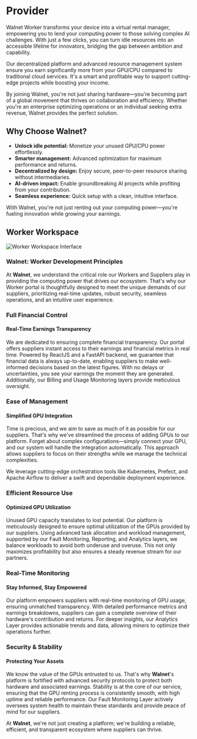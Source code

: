 # Provider

Walnet Worker transforms your device into a virtual rental manager, empowering you to lend your computing power to those solving complex AI challenges. With just a few clicks, you can turn idle resources into an accessible lifeline for innovators, bridging the gap between ambition and capability.

Our decentralized platform and advanced resource management system ensure you earn significantly more from your GPU/CPU compared to traditional cloud services. It's a smart and profitable way to support cutting-edge projects while boosting your income.

By joining Walnet, you're not just sharing hardware—you're becoming part of a global movement that thrives on collaboration and efficiency. Whether you're an enterprise optimizing operations or an individual seeking extra revenue, Walnet provides the perfect solution.

## Why Choose Walnet?

- **Unlock idle potential:** Monetize your unused GPU/CPU power effortlessly.
- **Smarter management:** Advanced optimization for maximum performance and returns.
- **Decentralized by design:** Enjoy secure, peer-to-peer resource sharing without intermediaries.
- **AI-driven impact:** Enable groundbreaking AI projects while profiting from your contribution.
- **Seamless experience:** Quick setup with a clean, intuitive interface.

With Walnet, you're not just renting out your computing power—you're fueling innovation while growing your earnings.

## Worker Workspace

![Worker Workspace Interface](/assets/docs/v1.0.1/Provider/1.1.png)

### Walnet: Worker Development Principles

At **Walnet**, we understand the critical role our Workers and Suppliers play in providing the computing power that drives our ecosystem. That's why our Worker portal is thoughtfully designed to meet the unique demands of our suppliers, prioritizing real-time updates, robust security, seamless operations, and an intuitive user experience.

### Full Financial Control

#### Real-Time Earnings Transparency

We are dedicated to ensuring complete financial transparency. Our portal offers suppliers instant access to their earnings and financial metrics in real time. Powered by ReactJS and a FastAPI backend, we guarantee that financial data is always up-to-date, enabling suppliers to make well-informed decisions based on the latest figures. With no delays or uncertainties, you see your earnings the moment they are generated. Additionally, our Billing and Usage Monitoring layers provide meticulous oversight.

### Ease of Management

#### Simplified GPU Integration

Time is precious, and we aim to save as much of it as possible for our suppliers. That's why we've streamlined the process of adding GPUs to our platform. Forget about complex configurations—simply connect your GPU, and our system will handle the integration automatically. This approach allows suppliers to focus on their strengths while we manage the technical complexities.

We leverage cutting-edge orchestration tools like Kubernetes, Prefect, and Apache Airflow to deliver a swift and dependable deployment experience.

### Efficient Resource Use

#### Optimized GPU Utilization

Unused GPU capacity translates to lost potential. Our platform is meticulously designed to ensure optimal utilization of the GPUs provided by our suppliers. Using advanced task allocation and workload management, supported by our Fault Monitoring, Reporting, and Analytics layers, we balance workloads to avoid both underuse and overuse. This not only maximizes profitability but also ensures a steady revenue stream for our partners.

### Real-Time Monitoring

#### Stay Informed, Stay Empowered

Our platform empowers suppliers with real-time monitoring of GPU usage, ensuring unmatched transparency. With detailed performance metrics and earnings breakdowns, suppliers can gain a complete overview of their hardware's contribution and returns. For deeper insights, our Analytics Layer provides actionable trends and data, allowing miners to optimize their operations further.

### Security & Stability

#### Protecting Your Assets

We know the value of the GPUs entrusted to us. That's why **Walnet**'s platform is fortified with advanced security protocols to protect both hardware and associated earnings. Stability is at the core of our service, ensuring that the GPU renting process is consistently smooth, with high uptime and reliable performance. Our Fault Monitoring Layer actively oversees system health to maintain these standards and provide peace of mind for our suppliers.

At **Walnet**, we're not just creating a platform; we're building a reliable, efficient, and transparent ecosystem where suppliers can thrive.
